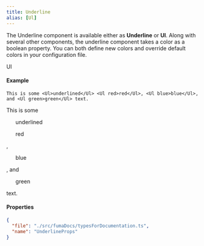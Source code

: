 ```yaml
---
title: Underline
alias: [Ul]
---
```



The Underline component is available either as **Underline** or **Ul**. Along with several other components, the underline component takes a color as a boolean property. You can both define new colors and override default colors in your configuration file.

<Hint alias>Ul</Hint>

<ExtendsColorProps />

#### Example

```mdx
This is some <Ul>underlined</Ul> <Ul red>red</Ul>, <Ul blue>blue</Ul>, and <Ul green>green</Ul> text.
```

This is some <Ul>underlined</Ul> <Ul red>red</Ul>, <Ul blue>blue</Ul>, and <Ul green>green</Ul> text.


#### Properties

```json doc-gen:typescript
{
  "file": "./src/fumaDocs/typesForDocumentation.ts",
  "name": "UnderlineProps"
}
```
